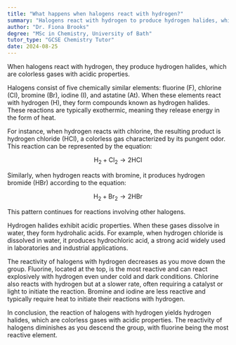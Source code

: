 ```yaml
---
title: "What happens when halogens react with hydrogen?"
summary: "Halogens react with hydrogen to produce hydrogen halides, which are acidic and colorless gases."
author: "Dr. Fiona Brooks"
degree: "MSc in Chemistry, University of Bath"
tutor_type: "GCSE Chemistry Tutor"
date: 2024-08-25
---
```


When halogens react with hydrogen, they produce hydrogen halides, which are colorless gases with acidic properties.

Halogens consist of five chemically similar elements: fluorine ($\text{F}$), chlorine ($\text{Cl}$), bromine ($\text{Br}$), iodine ($\text{I}$), and astatine ($\text{At}$). When these elements react with hydrogen ($\text{H}$), they form compounds known as hydrogen halides. These reactions are typically exothermic, meaning they release energy in the form of heat.

For instance, when hydrogen reacts with chlorine, the resulting product is hydrogen chloride ($\text{HCl}$), a colorless gas characterized by its pungent odor. This reaction can be represented by the equation:

$$
\text{H}_2 + \text{Cl}_2 \rightarrow 2\text{HCl}
$$

Similarly, when hydrogen reacts with bromine, it produces hydrogen bromide ($\text{HBr}$) according to the equation:

$$
\text{H}_2 + \text{Br}_2 \rightarrow 2\text{HBr}
$$

This pattern continues for reactions involving other halogens.

Hydrogen halides exhibit acidic properties. When these gases dissolve in water, they form hydrohalic acids. For example, when hydrogen chloride is dissolved in water, it produces hydrochloric acid, a strong acid widely used in laboratories and industrial applications.

The reactivity of halogens with hydrogen decreases as you move down the group. Fluorine, located at the top, is the most reactive and can react explosively with hydrogen even under cold and dark conditions. Chlorine also reacts with hydrogen but at a slower rate, often requiring a catalyst or light to initiate the reaction. Bromine and iodine are less reactive and typically require heat to initiate their reactions with hydrogen.

In conclusion, the reaction of halogens with hydrogen yields hydrogen halides, which are colorless gases with acidic properties. The reactivity of halogens diminishes as you descend the group, with fluorine being the most reactive element.
    